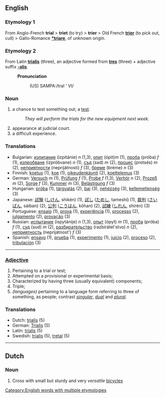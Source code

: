 ==English==

=== Etymology 1 ===
From Anglo-French '''trial''' > '''triet''' (to try) > '''trier''' > Old French '''[[trier]]''' (to pick out, cull) > Gallo-Romance '''[[*triare]]''', of unknown origin.

=== Etymology 2 ===
From Latin '''[[trialis]]''' (three), an adjective formed from '''[[tres]]''' (three) + adjective suffix '''[[-alis]]'''.

:'''Pronunciation'''
::(US) SAMPA:/traI ' Vl/

=== Noun ===

# a chance to test something out; a [[test]].
#:''They will perform the trials for the new equipment next week.''
# appearance at judicial court.
# a difficult experience.

===Translations===
*Bulgarian: [[изпитание]] (izpitánie) ''n'' (1,3), [[опит]] (ópit)''m'' (1), [[проба]] (próba) ''f'' (1), [[изпробване]] (izpróbvane) ''n'' (1), [[съд]] (səd) ''m'' (2), [[процес]] (protsés) ''m'' (2), [[неприятности]] (neprijátnosti) ''f'' (3), [[бреме]] (bréme) ''n'' (3)
*Finnish: [[koetus]] (1), [[koe]] (1), [[oikeudenkäynti]] (2), [[koettelemus]] (3)
*German: [[Versuch]] ''m'' (1), [[Prüfung]] ''f'' (1), [[Probe]] ''f'' (1,3), [[Verhör]] ''n'' (2), [[Prozeß]] ''m'' (2), [[Sorge]] ''f'' (3), [[Kummer]] ''m'' (3), [[Belästigung]] ''f'' (3)
*Hungarian: [[próba]] (1), [[tárgyalás]] (2), [[bai]] (3), [[nehézség]] (3), [[kellemetlenség]] (3)
*Japanese: [[試験]] ([[しけん]], shikén) (1), [[試し]] ([[ためし]], tameshí) (1), [[裁判]] ([[さいばん]], sáiban) (2), [[公判]] ([[こうはん]], kōhan) (2), [[試練]] ([[しれん]], shirén) (3)
*Portuguese: [[ensaio]] (1), [[prova]] (1), [[experiência]] (1), [[processo]] (2), [[julgamento]] (2), [[provação]] (3)
*Russian: [[испытание]] (ispytánije) ''n'' (1,3), [[опыт]] (ópyt) ''m'' (1), [[проба]] (próba) ''f'' (1), [[суд]] (sud) ''m'' (2), [[разбирательство]] (razbirátel'stvo) ''n'' (2), [[неприятность]] (neprijátnost') ''f'' (3)
*Spanish: [[ensayo]] (1), [[prueba]] (1), [[experimento]] (1), [[juicio]] (2), [[proceso]] (2), [[tribulación]] (3)

----

=== [[Adjective]] ===
# Pertaining to a trial or test;
# Attempted on a provisional or experimental basis;
# Characterized by having three (usually equivalent) components;
# Triple;
# ''(languages)'' pertaining to a language form referring to three of something, as people; contrast ''[[singular]]'', ''[[dual]]'' and ''[[plural]]''.

===Translations===
*Dutch: [[trialis]] (5)
*German: [[Trialis]] (5)
*Latin: [[trialis]] (5)
*Swedish: [[trialis]] (5), [[tretal]] (5)

----

==Dutch==
===Noun===

# Cross with small but sturdy and very ''versatile'' [[bicycles]]

[[Category:English words with multiple etymologies]]